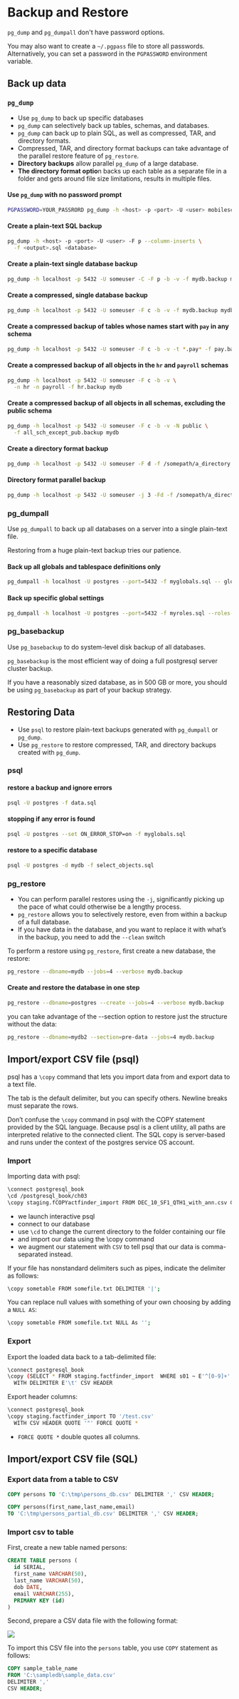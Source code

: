 # Backup and Restore

`pg_dump` and `pg_dumpall` don't have password options.

You may also want to create a `~/.pgpass` file to store all passwords. Alternatively, you can set a password in the `PGPASSWORD` environment variable.

## Back up data

### `pg_dump`

- Use `pg_dump` to back up specific databases
- `pg_dump` can selectively back up tables, schemas, and databases.
- `pg_dump` can back up to plain SQL, as well as compressed, TAR, and directory formats.
- Compressed, TAR, and directory format backups can take advantage of the parallel restore feature of `pg_restore`.
- **Directory backups** allow parallel `pg_dump` of a large database.
- **The directory format optio**n backs up each table as a separate file in a folder and gets around file size limitations, results in multiple files.

#### Use `pg_dump` with no password prompt

```sh
PGPASSWORD=YOUR_PASSRORD pg_dump -h <host> -p <port> -U <user> mobilesc_db -s > schema.sql
```

#### Create a plain-text SQL backup

```sh
pg_dump -h <host> -p <port> -U <user> -F p --column-inserts \
  -f <output>.sql <database>
```

#### Create a plain-text single database backup

```sh
pg_dump -h localhost -p 5432 -U someuser -C -F p -b -v -f mydb.backup mydb
```

#### Create a compressed, single database backup

```sh
pg_dump -h localhost -p 5432 -U someuser -F c -b -v -f mydb.backup mydb
```

#### Create a compressed backup of tables whose names start with `pay` in any schema

```sh
pg_dump -h localhost -p 5432 -U someuser -F c -b -v -t *.pay* -f pay.backup mydb
```

#### Create a compressed backup of all objects in the `hr` and `payroll` schemas

```sh
pg_dump -h localhost -p 5432 -U someuser -F c -b -v \
  -n hr -n payroll -f hr.backup mydb
```

#### Create a compressed backup of all objects in all schemas, excluding the public schema

```sh
pg_dump -h localhost -p 5432 -U someuser -F c -b -v -N public \
  -f all_sch_except_pub.backup mydb
```

#### Create a directory format backup

```sh
pg_dump -h localhost -p 5432 -U someuser -F d -f /somepath/a_directory mydb
```

#### Directory format parallel backup

```sh
pg_dump -h localhost -p 5432 -U someuser -j 3 -Fd -f /somepath/a_directory mydb
```


### pg_dumpall

Use `pg_dumpall` to back up all databases on a server into a single plain-text file.

Restoring from a huge plain-text backup tries our patience.

#### Back up all globals and tablespace definitions only

```sh
pg_dumpall -h localhost -U postgres --port=5432 -f myglobals.sql -- globals-only
```

#### Back up specific global settings

```sh
pg_dumpall -h localhost -U postgres --port=5432 -f myroles.sql --roles- only
```


### pg_basebackup

Use `pg_basebackup` to do system-level disk backup of all databases.

`pg_basebackup` is the most efficient way of doing a full postgresql server cluster backup.

If you have a reasonably sized database, as in 500 GB or more, you should be using `pg_basebackup` as part of your backup strategy.


## Restoring Data

- Use `psql` to restore plain-text backups generated with `pg_dumpall` or `pg_dump`.
- Use `pg_restore` to restore compressed, TAR, and directory backups created with `pg_dump`.

### psql

#### restore a backup and ignore errors

```sh
psql -U postgres -f data.sql
```

#### stopping if any error is found

```sh
psql -U postgres --set ON_ERROR_STOP=on -f myglobals.sql
```

#### restore to a specific database

```sh
psql -U postgres -d mydb -f select_objects.sql
```


### pg_restore

- You can perform parallel restores using the `-j`, significantly picking up the pace of what could otherwise be a lengthy process.
- `pg_restore` allows you to selectively restore, even from within a backup of a full database.
- If you have data in the database, and you want to replace it with what’s in the backup, you need to add the `--clean` switch 


To perform a restore using `pg_restore`, first create a new database, the restore:

```sh
pg_restore --dbname=mydb --jobs=4 --verbose mydb.backup
```

#### Create and restore the database in one step

```sh
pg_restore --dbname=postgres --create --jobs=4 --verbose mydb.backup
```

you can take advantage of the --section option to restore just the structure without the data:

```sh
pg_restore --dbname=mydb2 --section=pre-data --jobs=4 mydb.backup
```


## Import/export CSV file (psql)

psql has a `\copy` command that lets you import data from and export data to a text file.

The tab is the default delimiter, but you can specify others. Newline breaks must separate the rows.

Don’t confuse the `\copy` command in psql with the COPY statement provided by the SQL language. Because psql is a client utility, all paths are interpreted relative to the connected client. The SQL copy is server-based and runs under the context of the postgres service OS account.


### Import

Importing data with psql:

```sh
\connect postgresql_book
\cd /postgresql_book/ch03
\copy staging.fCOPYactfinder_import FROM DEC_10_SF1_QTH1_with_ann.csv CSV
```

- we launch interactive psql
- connect to our database
- use `\cd` to change the current directory to the folder containing our file
- and import our data using the \copy command
- we augment our statement with `CSV` to tell psql that our data is comma-separated instead.

If your file has nonstandard delimiters such as pipes, indicate the delimiter as follows:

```sh
\copy sometable FROM somefile.txt DELIMITER '|';
```

You can replace null values with something of your own choosing by adding a `NULL AS`:

```sh
\copy sometable FROM somefile.txt NULL As '';
```

### Export

Export the loaded data back to a tab-delimited file:

```sh
\connect postgresql_book
\copy (SELECT * FROM staging.factfinder_import  WHERE s01 ~ E'^[0-9]+' ) TO '/test.tab' 
  WITH DELIMITER E'\t' CSV HEADER
```

Export header columns:

```sh
\connect postgresql_book
\copy staging.factfinder_import TO '/test.csv'
  WITH CSV HEADER QUOTE '"' FORCE QUOTE *
```

- `FORCE QUOTE *` double quotes all columns.

## Import/export CSV file (SQL)

### Export data from a table to CSV

```sql
COPY persons TO 'C:\tmp\persons_db.csv' DELIMITER ',' CSV HEADER;

COPY persons(first_name,last_name,email) 
TO 'C:\tmp\persons_partial_db.csv' DELIMITER ',' CSV HEADER;
```


### Import csv to table

First, create a new table named persons:

```sql
CREATE TABLE persons (
  id SERIAL,
  first_name VARCHAR(50),
  last_name VARCHAR(50),
  dob DATE,
  email VARCHAR(255),
  PRIMARY KEY (id)
)
```

Second, prepare a CSV data file with the following format:

![](https://www.postgresqltutorial.com/wp-content/uploads/2015/05/csv-data.jpg)

To import this CSV file into the `persons` table, you use `COPY` statement as follows:

```sql
COPY sample_table_name
FROM 'C:\sampledb\sample_data.csv' 
DELIMITER ',' 
CSV HEADER;
```